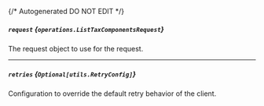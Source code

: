 {/* Autogenerated DO NOT EDIT  */}

##### `request` *{`operations.ListTaxComponentsRequest`}*
The request object to use for the request.
<Collapsible>
    <ListTaxComponentsRequest/>
</Collapsible>

---
##### `retries` *{`Optional[utils.RetryConfig]`}*
Configuration to override the default retry behavior of the client.
<Collapsible>
    <Retryconfig/>
</Collapsible>


